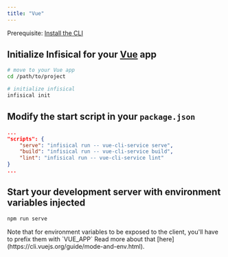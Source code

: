 ```yaml
---
title: "Vue"
---
```


Prerequisite: [Install the CLI](/cli/overview)

## Initialize Infisical for your [Vue](https://vuejs.org) app

```bash
# move to your Vue app
cd /path/to/project

# initialize infisical
infisical init
```

## Modify the start script in your `package.json`

```json
...
"scripts": {
    "serve": "infisical run -- vue-cli-service serve",
    "build": "infisical run -- vue-cli-service build",
    "lint": "infisical run -- vue-cli-service lint"
}
...
```

## Start your development server with environment variables injected

```bash
npm run serve
```

<Note>
  Note that for environment variables to be exposed to the client, you'll have
  to prefix them with `VUE_APP` Read more about that
  [here](https://cli.vuejs.org/guide/mode-and-env.html).
</Note>
